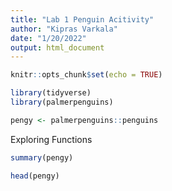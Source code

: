 ```yaml
---
title: "Lab 1 Penguin Acitivity"
author: "Kipras Varkala"
date: "1/20/2022"
output: html_document
---
```


```r
knitr::opts_chunk$set(echo = TRUE)
```

```r
library(tidyverse)
library(palmerpenguins)
```

```r
pengy <- palmerpenguins::penguins
```


Exploring Functions

```r
summary(pengy)
```

```r
head(pengy)
```

```r

```

